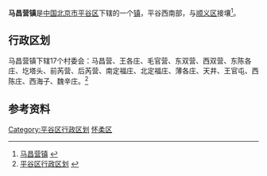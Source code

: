 {{中国乡级行政区
| 行政区全称 = 马昌营镇
| 景观照片文件名 =
| 景观照片描述 =
| 汉语拼音 =
| 通用拼音 =
| 注音符號 =
| 其它标音类型1 =
| 其它标音1 =
| 其它标音类型2 =
| 其它标音2 =
| 其它语言类型1 =
| 其它语言地名1 =
| 其它语言类型2 =
| 其它语言地名2 =
| 上级行政区 = [[北京市|北京市]][[平谷区|平谷区]]
| 行政区类别 = [[镇|镇]]
| LowerDivisions =  17个村委会
| 行政区划代码 = 110117108
| 地理坐标 =
| 总面积 = 28.49平方千米
| 户籍人口 = 1.57万
| 户籍人口年份 =
| 常住人口 = 
| 常住人口年份 =
| 人口密度 =
| 行政区划 = 
| 官方网站 =
| 政府驻地 = 
| 邮政编码 =101400
| 毗邻行政区 =
| 位置图文件名 =
| 位置图描述 =
}}
'''马昌营镇'''是[[中华人民共和国|中国]][[北京市|北京市]][[平谷区|平谷区]]下辖的一个[[镇|镇]]，平谷西南部，与[[顺义区|顺义区]]接壤<ref>[http://www.chinaquhua.cn/beijing/ 马昌营镇] {{webarchive|url=https://web.archive.org/web/20110810192804/http://www.chinaquhua.cn/beijing/ |date=2011-08-10 }}</ref>。

==行政区划==
马昌营镇下辖17个村委会：马昌营、王各庄、毛官营、东双营、西双营、东陈各庄、圪塔头、前芮营、后芮营、南定福庄、北定福庄、薄各庄、天井、王官屯、西陈庄、西海子、魏辛庄。<ref>[http://www.xzqh.org/html/2008/0617/408.html 平谷区行政区划] {{webarchive|url=https://web.archive.org/web/20120324224435/http://www.xzqh.org/html/2008/0617/408.html |date=2012-03-24 }}</ref>

==参考资料==
{{reflist}}

{{北京小作品}}
{{平谷区行政区划}}

[[Category:平谷区行政区划|Category:平谷区行政区划]]
[[Category:北京市乡镇|怀柔区]]